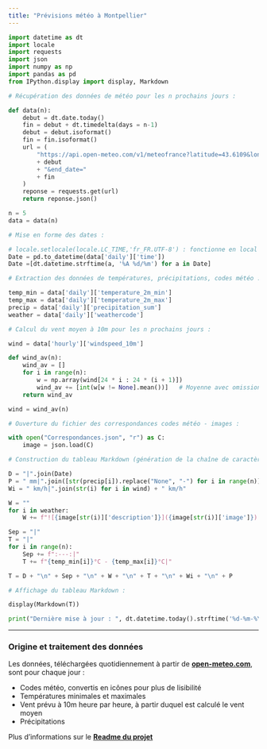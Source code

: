 ```yaml
---
title: "Prévisions météo à Montpellier"
---
```


```python

import datetime as dt
import locale
import requests
import json
import numpy as np
import pandas as pd
from IPython.display import display, Markdown

# Récupération des données de météo pour les n prochains jours :

def data(n):
    debut = dt.date.today()
    fin = debut + dt.timedelta(days = n-1)
    debut = debut.isoformat()
    fin = fin.isoformat()
    url = (
        "https://api.open-meteo.com/v1/meteofrance?latitude=43.6109&longitude=3.8763&hourly=windspeed_10m&daily=weathercode,temperature_2m_max,temperature_2m_min,precipitation_sum,windspeed_10m_max&timezone=Europe%2FBerlin&start_date="
        + debut
        + "&end_date="
        + fin
    )
    reponse = requests.get(url)
    return reponse.json()

n = 5
data = data(n)

# Mise en forme des dates :

# locale.setlocale(locale.LC_TIME,'fr_FR.UTF-8') : fonctionne en local mais génère un bug lors du déploiement sur github
Date = pd.to_datetime(data['daily']['time'])
Date =[dt.datetime.strftime(a, '%A %d/%m') for a in Date]

# Extraction des données de températures, précipitations, codes météo :

temp_min = data['daily']['temperature_2m_min']
temp_max = data['daily']['temperature_2m_max']
precip = data['daily']['precipitation_sum']
weather = data['daily']['weathercode']

# Calcul du vent moyen à 10m pour les n prochains jours :

wind = data['hourly']['windspeed_10m']

def wind_av(n):
    wind_av = []
    for i in range(n):
        w = np.array(wind[24 * i : 24 * (i + 1)])
        wind_av += [int(w[w != None].mean())]   # Moyenne avec omission des valeurs manquantes
    return wind_av

wind = wind_av(n)

# Ouverture du fichier des correspondances codes météo - images :

with open("Correspondances.json", "r") as C:
    image = json.load(C)

# Construction du tableau Markdown (génération de la chaîne de caractères) : 

D = "|".join(Date)
P = " mm|".join([str(precip[i]).replace("None", "-") for i in range(n)])   # Affichage d'un tiret pour les valeurs manquantes
Wi = " km/h|".join(str(i) for i in wind) + " km/h"

W = ""
for i in weather:
    W += f"![{image[str(i)]['description']}]({image[str(i)]['image']})|"

Sep = "|"
T = "|"
for i in range(n):
    Sep += f":---:|"
    T += f"{temp_min[i]}°C - {temp_max[i]}°C|"

T = D + "\n" + Sep + "\n" + W + "\n" + T + "\n" + Wi + "\n" + P

# Affichage du tableau Markdown :

display(Markdown(T))

```

```python
print("Dernière mise à jour : ", dt.datetime.today().strftime('%d-%m-%Y %H:%M:%S'))
```

---

### Origine et traitement des données 

Les données, téléchargées quotidiennement à partir de [**open-meteo.com**](https://open-meteo.com/en/docs/meteofrance-api), sont pour chaque jour :

+ Codes météo, convertis en icônes pour plus de lisibilité
+ Températures minimales et maximales
+ Vent prévu à 10m heure par heure, à partir duquel est calculé le vent moyen
+ Précipitations

Plus d'informations sur le [**Readme du projet**](https://github.com/cmottier/WeatherRepo#readme)